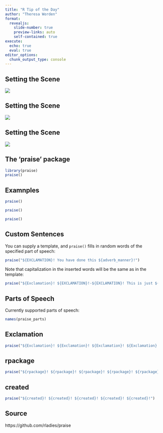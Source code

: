 ```yaml
---
title: "R Tip of the Day"
author: "Theresa Worden"
format:
  revealjs: 
    slide-number: true
    preview-links: auto
    self-contained: true
execute:
  echo: true
  eval: true
editor_options: 
  chunk_output_type: console
---
```



## Setting the Scene
![ ](https://as2.ftcdn.net/v2/jpg/04/16/25/61/1000_F_416256149_Vai5AiSeHSUISQM6WBJ0QFGFjfNTXArt.jpg)

## Setting the Scene

![ ](https://cbx-prod.b-cdn.net/COLOURBOX61590340.jpg?width=800&height=800&quality=70)

## Setting the Scene
![ ](https://encrypted-tbn0.gstatic.com/images?q=tbn:ANd9GcS-ihySWVxQcQ-O8bq1miQ10a3WRW9jGQHmng&s)


## The 'praise' package

```r
library(praise)
praise()
```


## Examnples

```r
praise()
```

```r
praise()
```

```r
praise()
```

## Custom Sentences

You can supply a template, and `praise()` fills in random words of the specified part of speech:

```r
praise("${EXCLAMATION}! You have done this ${adverb_manner}!")
```

Note that capitalization in the inserted words will be the same as in the template:

```r
praise("${Exclamation}! ${EXCLAMATION}!-${EXCLAMATION}! This is just ${adjective}!")
```

## Parts of Speech

Currently supported parts of speech:

```r
names(praise_parts)
```

## Exclamation

```r
praise("${Exclamation}! ${Exclamation}! ${Exclamation}! ${Exclamation}! ${Exclamation}!")
```

## rpackage

```r
praise("${rpackage}! ${rpackage}! ${rpackage}! ${rpackage}! ${rpackage}!")
```

## created

```r
praise("${created}! ${created}! ${created}! ${created}! ${created}!")
```


## Source

https://github.com/rladies/praise 
